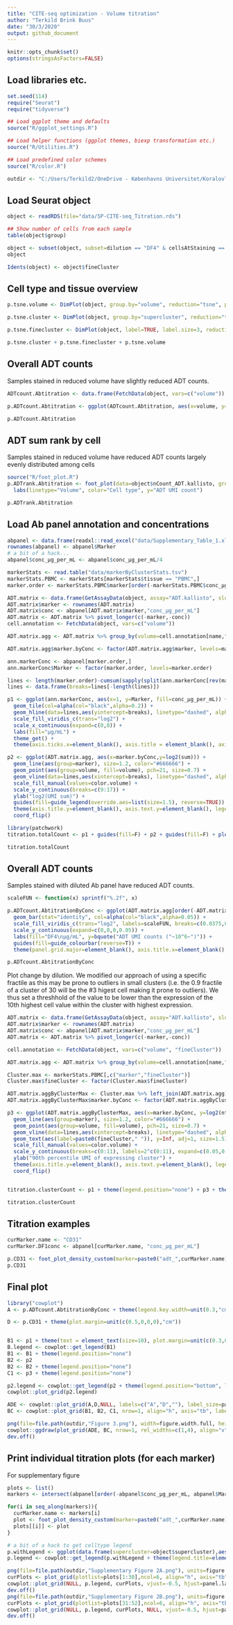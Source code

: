 ```yaml
---
title: "CITE-seq optimization - Volume titration"
author: "Terkild Brink Buus"
date: "30/3/2020"
output: github_document
---
```


```r
knitr::opts_chunk$set()
options(stringsAsFactors=FALSE)
```

## Load libraries etc.

```r
set.seed(114)
require("Seurat")
require("tidyverse")

## Load ggplot theme and defaults
source("R/ggplot_settings.R")

## Load helper functions (ggplot themes, biexp transformation etc.)
source("R/Utilities.R")

## Load predefined color schemes
source("R/color.R")

outdir <- "C:/Users/Terkild2/OneDrive - Københavns Universitet/Koralovlab/ECCITE-seq/20200106 Titration 1"
```

## Load Seurat object

```r
object <- readRDS(file="data/5P-CITE-seq_Titration.rds")

## Show number of cells from each sample
table(object$group)

object <- subset(object, subset=dilution == "DF4" & cellsAtStaining == "1000k")
object

Idents(object) <- object$fineCluster
```

## Cell type and tissue overview

```r
p.tsne.volume <- DimPlot(object, group.by="volume", reduction="tsne", pt.size=0.1, combine=FALSE)[[1]] + theme_get() + facet_wrap(~"Volume") + scale_color_manual(values=color.volume)

p.tsne.cluster <- DimPlot(object, group.by="supercluster", reduction="tsne", pt.size=0.1, combine=FALSE)[[1]] + theme_get() + scale_color_manual(values=color.supercluster) + facet_wrap(~"Cell types")

p.tsne.finecluster <- DimPlot(object, label=TRUE, label.size=3, reduction="tsne", group.by="fineCluster", pt.size=0.1, combine=FALSE)[[1]] + theme_get() + facet_wrap(  ~"Clusters") + guides(col=F)

p.tsne.cluster + p.tsne.finecluster + p.tsne.volume
```

## Overall ADT counts

Samples stained in reduced volume have slightly reduced ADT counts.

```r
ADTcount.Abtitration <- data.frame(FetchData(object, vars=c("volume")), count=apply(GetAssayData(object, assay="ADT.kallisto", slot="counts"),2,sum)) %>% group_by(volume) %>% summarise(sum=sum(count))

p.ADTcount.Abtitration <- ggplot(ADTcount.Abtitration, aes(x=volume, y=sum/10^3, fill=volume)) + geom_bar(stat="identity", col="black") + scale_fill_manual(values=color.volume) + scale_y_continuous(expand=c(0,0,0,0.05)) + guides(fill=FALSE) + ylab("ADT UMI count (x10^6)") + theme(panel.grid.major=element_blank(), axis.title.x=element_blank(), panel.border=element_blank(), axis.line = element_line())

p.ADTcount.Abtitration
```

## ADT sum rank by cell

Samples stained in reduced volume have reduced ADT counts largely evenly distributed among cells

```r
source("R/foot_plot.R")
p.ADTrank.Abtitration <- foot_plot(data=object$nCount_ADT.kallisto, group=object$group, linetype=object$volume, barcodeGroup=object$supercluster, draw.line=TRUE, draw.barcode=TRUE, draw.points=FALSE, draw.fractile=FALSE, trans="log10", barcode.stepSize = 0.1, colors=color.supercluster) + 
  labs(linetype="Volume", color="Cell type", y="ADT UMI count")

p.ADTrank.Abtitration
```

## Load Ab panel annotation and concentrations

```r
abpanel <- data.frame(readxl::read_excel("data/Supplementary_Table_1.xlsx"))
rownames(abpanel) <- abpanel$Marker
# a bit of a hack...
abpanel$conc_µg_per_mL <- abpanel$conc_µg_per_mL/4

markerStats <- read.table("data/markerByClusterStats.tsv")
markerStats.PBMC <- markerStats[markerStats$tissue == "PBMC",]
marker.order <- markerStats.PBMC$marker[order(-markerStats.PBMC$conc_µg_per_mL, -markerStats.PBMC$UMItotal)]
```

```r
ADT.matrix <- data.frame(GetAssayData(object, assay="ADT.kallisto", slot="counts"))
ADT.matrix$marker <- rownames(ADT.matrix)
ADT.matrix$conc <- abpanel[ADT.matrix$marker,"conc_µg_per_mL"]
ADT.matrix <- ADT.matrix %>% pivot_longer(c(-marker,-conc))
cell.annotation <- FetchData(object, vars=c("volume"))

ADT.matrix.agg <- ADT.matrix %>% group_by(volume=cell.annotation[name,"volume"], marker, conc) %>% summarise(sum=sum(value))

ADT.matrix.agg$marker.byConc <- factor(ADT.matrix.agg$marker, levels=marker.order)

ann.markerConc <- abpanel[marker.order,]
ann.markerConc$Marker <- factor(marker.order, levels=marker.order)

lines <- length(marker.order)-cumsum(sapply(split(ann.markerConc[rev(marker.order),"Marker"],ann.markerConc[rev(marker.order),"conc_µg_per_mL"]),length))+0.5
lines <- data.frame(breaks=lines[-length(lines)])

p1 <- ggplot(ann.markerConc, aes(x=1, y=Marker, fill=conc_µg_per_mL)) + 
  geom_tile(col=alpha(col="black",alpha=0.2)) + 
  geom_hline(data=lines,aes(yintercept=breaks), linetype="dashed", alpha=0.5) + 
  scale_fill_viridis_c(trans="log2") + 
  scale_x_continuous(expand=c(0,0)) + 
  labs(fill="µg/mL") + 
  theme_get() + 
  theme(axis.ticks.x=element_blank(), axis.title = element_blank(), axis.text.x=element_blank(), panel.grid=element_blank(), legend.position="right", plot.margin=unit(c(0.1,0.1,0.1,0.1),"mm"))

p2 <- ggplot(ADT.matrix.agg, aes(x=marker.byConc,y=log2(sum))) + 
  geom_line(aes(group=marker), size=1.2, color="#666666") + 
  geom_point(aes(group=volume, fill=volume), pch=21, size=0.7) + 
  geom_vline(data=lines,aes(xintercept=breaks), linetype="dashed", alpha=0.5) + 
  scale_fill_manual(values=color.volume) +
  scale_y_continuous(breaks=c(9:17)) + 
  ylab("log2(UMI sum)") + 
  guides(fill=guide_legend(override.aes=list(size=1.5), reverse=TRUE)) + 
  theme(axis.title.y=element_blank(), axis.text.y=element_blank(), legend.position="bottom", legend.justification="left", legend.title.align=0, legend.key.width=unit(0.2,"cm"), legend.title=element_blank()) + 
  coord_flip()

library(patchwork)
titration.totalCount <- p1 + guides(fill=F) + p2 + guides(fill=F) + plot_spacer() + guide_area() + plot_layout(ncol=4, widths=c(1,30,0.1), guides='collect')

titration.totalCount
```

## Overall ADT counts

Samples stained with diluted Ab panel have reduced ADT counts.

```r
scaleFUN <- function(x) sprintf("%.2f", x)

p.ADTcount.AbtitrationByConc <- ggplot(ADT.matrix.agg[order(-ADT.matrix.agg$conc, -ADT.matrix.agg$sum),], aes(x=volume, y=sum/10^6, fill=conc)) + 
  geom_bar(stat="identity", col=alpha(col="black",alpha=0.05)) + 
  scale_fill_viridis_c(trans="log2", labels=scaleFUN, breaks=c(0.0375,0.15,0.625,2.5,10)) + 
  scale_y_continuous(expand=c(0,0,0,0.05)) + 
  labs(fill="DF4\nµg/mL", y=bquote("ADT UMI counts ("~10^6~")")) + 
  guides(fill=guide_colourbar(reverse=T)) + 
  theme(panel.grid.major=element_blank(), axis.title.x=element_blank(), panel.border=element_blank(), axis.line = element_line(), legend.position="right")

p.ADTcount.AbtitrationByConc
```

Plot change by dilution. We modified our approach of using a specific fractile as this may be prone to outliers in small clusters (i.e. the 0.9 fractile of a cluster of 30 will be the #3 higest cell making it prone to outliers). We thus set a threshhold of the value to be lower than the expression of the 10th highest cell value within the cluster with highest expression.

```r

ADT.matrix <- data.frame(GetAssayData(object, assay="ADT.kallisto", slot="counts"))
ADT.matrix$marker <- rownames(ADT.matrix)
ADT.matrix$conc <- abpanel[ADT.matrix$marker,"conc_µg_per_mL"]
ADT.matrix <- ADT.matrix %>% pivot_longer(c(-marker,-conc))

cell.annotation <- FetchData(object, vars=c("volume", "fineCluster"))

ADT.matrix.agg <- ADT.matrix %>% group_by(volume=cell.annotation[name,"volume"], fineCluster=cell.annotation[name,"fineCluster"], marker, conc) %>% summarise(sum=sum(value), median=quantile(value, probs=c(0.9)), nth=nth(value))

Cluster.max <- markerStats.PBMC[,c("marker","fineCluster")]
Cluster.max$fineCluster <- factor(Cluster.max$fineCluster)

ADT.matrix.aggByClusterMax <- Cluster.max %>% left_join(ADT.matrix.agg)
ADT.matrix.aggByClusterMax$marker.byConc <- factor(ADT.matrix.aggByClusterMax$marker, levels=marker.order)

p3 <- ggplot(ADT.matrix.aggByClusterMax, aes(x=marker.byConc, y=log2(nth))) + 
  geom_line(aes(group=marker), size=1.2, color="#666666") + 
  geom_point(aes(group=volume, fill=volume), pch=21, size=0.7) + 
  geom_vline(data=lines,aes(xintercept=breaks), linetype="dashed", alpha=0.5) + 
  geom_text(aes(label=paste0(fineCluster," ")), y=Inf, adj=1, size=1.5) + 
  scale_fill_manual(values=color.volume) + 
  scale_y_continuous(breaks=c(0:11), labels=2^c(0:11), expand=c(0.05,0.5)) +
  ylab("90th percentile UMI of expressing cluster") + 
  theme(axis.title.y=element_blank(), axis.text.y=element_blank(), legend.position="right", legend.justification="left", legend.title.align=0, legend.key.width=unit(0.2,"cm")) + 
  coord_flip()


titration.clusterCount <- p1 + theme(legend.position="none") + p3 + theme(legend.position="none") + plot_spacer() + plot_layout(ncol=4, widths=c(1,30,0.1), guides='collect')

titration.clusterCount
```

## Titration examples

```r
curMarker.name <- "CD31"
curMarker.DF1conc <- abpanel[curMarker.name, "conc_µg_per_mL"]

p.CD31 <- foot_plot_density_custom(marker=paste0("adt_",curMarker.name), wrap=NULL, group="volume", color=color.volume, legend=TRUE)
p.CD31
```

## Final plot

```r
library("cowplot")
A <- p.ADTcount.AbtitrationByConc + theme(legend.key.width=unit(0.3,"cm"), legend.key.height=unit(0.4,"cm"), legend.text=element_text(size=unit(5,"pt")), plot.margin=unit(c(0.3,0,0.5,0),"cm"))

D <- p.CD31 + theme(plot.margin=unit(c(0.5,0,0,0),"cm"))


B1 <- p1 + theme(text = element_text(size=10), plot.margin=unit(c(0.3,0,0,0),"cm"))
B.legend <- cowplot::get_legend(B1)
B1 <- B1 + theme(legend.position="none")
B2 <- p2
B2 <- B2 + theme(legend.position="none")
C1 <- p3 + theme(legend.position="none")

p2.legend <- cowplot::get_legend(p2 + theme(legend.position="bottom", legend.direction="horizontal", legend.background=element_blank(), legend.box.background=element_blank(), legend.key=element_blank()))
cowplot::plot_grid(p2.legend)

ADE <- cowplot::plot_grid(A,D,NULL, labels=c("A","D",""), label_size=panel.label_size, vjust=panel.label_vjust, hjust=panel.label_hjust, ncol=1, rel_heights = c(13,17,1.5))
BC <- cowplot::plot_grid(B1, B2, C1, nrow=1, align="h", axis="tb", labels=c("B", "", "C"), label_size=panel.label_size, vjust=panel.label_vjust, hjust=panel.label_hjust, rel_widths=c(2,10,10))

png(file=file.path(outdir,"Figure 3.png"), width=figure.width.full, height=4.5, units = figure.unit, res=figure.resolution, antialias=figure.antialias)
cowplot::ggdraw(plot_grid(ADE, BC, nrow=1, rel_widths=c(1,4), align="v", axis="l")) + cowplot::draw_plot(p2.legend,0.27,0.020,0.2,0.00001)
dev.off()
```

## Print individual titration plots (for each marker)

For supplementary figure

```r

plots <- list()
markers <- intersect(abpanel[order(-abpanel$conc_µg_per_mL, abpanel$Marker),"Marker"],rownames(object[["ADT.kallisto"]]))

for(i in seq_along(markers)){
  curMarker.name <- markers[i]
  plot <- foot_plot_density_custom(marker=paste0("adt_",curMarker.name), wrap=NULL, group="volume", color=color.volume, legend=FALSE)
  plots[[i]] <- plot
}

# a bit of a hack to get celltype legend
p.withLegend <- ggplot(data.frame(supercluster=object$supercluster),aes(color=supercluster,x=1,y=1)) + geom_point(shape=15, size=1.5)
p.legend <- cowplot::get_legend(p.withLegend + theme(legend.title=element_blank(),legend.margin=margin(0,0,0,0), legend.key.size = unit(0.15,"cm"),legend.position = c(0.98,1.1), legend.justification=c(1,1), legend.direction="horizontal"))

png(file=file.path(outdir,"Supplementary Figure 2A.png"), units=figure.unit, res=figure.resolution, width=figure.width.full, height=10, antialias=figure.antialias)
curPlots <- plot_grid(plotlist=plots[1:30],ncol=6, align="h", axis="tb")
cowplot::plot_grid(NULL, p.legend, curPlots, vjust=-0.5, hjust=panel.label_hjust, label_size=panel.label_size, ncol=1, rel_heights= c(0.5, 1.3, 70))
dev.off()
png(file=file.path(outdir,"Supplementary Figure 2B.png"), units=figure.unit, res=figure.resolution, width=figure.width.full, height=10, antialias=figure.antialias)
curPlots <- plot_grid(plotlist=plots[31:52],ncol=6, align="h", axis="tb")
cowplot::plot_grid(NULL, p.legend, curPlots, NULL, vjust=-0.5, hjust=panel.label_hjust, label_size=panel.label_size, ncol=1, rel_heights= c(0.5, 1.3, 70*(4/5),70*(1/5)))
dev.off()


```

